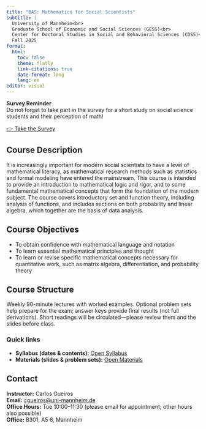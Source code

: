 ```yaml
---
title: "BAS: Mathematics for Social Scientists"
subtitle: |
  University of Mannheim<br>
  Graduate School of Economic and Social Sciences (GESS)<br>
  Center for Doctoral Studies in Social and Behavioral Sciences (CDSS)<br>
  Fall 2025
format:
  html:
    toc: false
    theme: flatly
    link-citations: true
    date-format: long
    lang: en
editor: visual
---
```


::: callout-important
**Survey Reminder**\
Do not forget to take part in the survey for a short study on social science students and their perception of math!

[👉 Take the Survey](https://www.soscisurvey.de/math-survey/)
:::

## Course Description

It is increasingly important for modern social scientists to have a level of mathematical literacy, as mathematical research methods such as statistics and formal modeling have entered the mainstream. This course is intended to provide an introduction to mathematical logic and rigor, and to some fundamental mathematical concepts that form the foundation of the modern subject. The course covers introductory set and function theory, including analysis of functions, and includes sections on both probability and linear algebra, which together are the basis of data analysis.

## Course Objectives

-   To obtain confidence with mathematical language and notation\
-   To learn essential mathematical principles and thought\
-   To learn or revise specific mathematical concepts necessary for quantitative work, such as matrix algebra, differentiation, and probability theory

## Course Structure

Weekly 90-minute lectures with worked examples. Optional problem sets help prepare for the exam; answer keys provide final results (not full derivations). Short readings will be circulated—please review them and the slides before class.

::: callout-tip
### Quick links

-   **Syllabus (dates & contents):** [Open Syllabus](syllabus.qmd)\
-   **Materials (slides & problem sets):** [Open Materials](materials.qmd)
:::

## Contact

**Instructor:** Carlos Gueiros\
**Email:** [cgueiros\@uni-mannheim.de](mailto:cgueiros@uni-mannheim.de){.email}\
**Office Hours:** Tue 10:00–11:30 (please email for appointment; other hours also possible)\
**Office:** B301, A5 6, Mannheim
